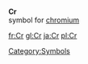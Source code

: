 '''Cr'''<br>{{chemistry}} symbol for [[chromium]]
[[Category:Symbols]]

[[fr:Cr]]
[[gl:Cr]]
[[ja:Cr]]
[[pl:Cr]]
